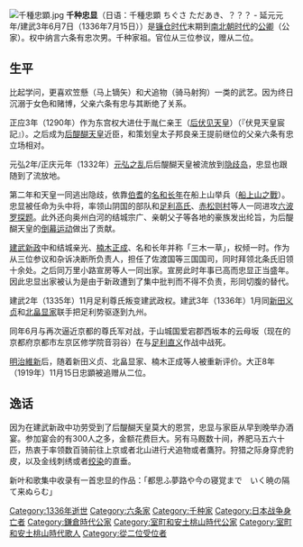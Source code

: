 {{unreferenced|time=2017-01-18T21:40:46+00:00}}
[[File:千種忠顕.jpg|thumb]]
'''千种忠显'''（日语：千種忠顕 ちぐさ ただあき、？？？ - 延元元年/建武3年6月7日（1336年7月15日））是[[镰仓时代|镰仓时代]]末期到[[南北朝时代_(日本)|南北朝时代]]的[[公卿|公卿]]（公家）。权中纳言六条有忠次男。千种家祖。官位从三位参议，赠从二位。

== 生平 ==

比起学问，更喜欢笠懸（马上镝矢）和犬追物（骑马射狗）一类的武艺。因为终日沉溺于女色和赌博，父亲六条有忠与其断绝了关系。

正应3年（1290年）作为东宫权大进仕于胤仁亲王（[[後伏見天皇|后伏见天皇]]）（『伏見天皇宸記』）。之后成为[[后醍醐天皇|后醍醐天皇]]近臣，和策划皇太子邦良亲王提前继位的父亲六条有忠立场相对。

元弘2年/正庆元年（1332年）[[元弘之亂|元弘之乱]]后后醍醐天皇被流放到[[隐歧岛|隐歧岛]]，忠显也跟随到了流放地。

第二年和天皇一同逃出隐歧，依靠[[伯耆|伯耆]]的[[名和長年|名和长年]]在船上山举兵（[[船上山之戰|船上山之戰]]）。忠显被任命为头中将，率领山阴国的部队和[[足利高氏|足利高氏]]、[[赤松則村|赤松则村]]等人一同进攻[[六波羅探題|六波罗探题]]。此外还向奥州白河的结城宗广、亲朝父子等各地的豪族发出纶旨，为后醍醐天皇的[[倒幕運動|倒幕运动]]做出了贡献。

[[建武新政|建武新政]]中和结城亲光、[[楠木正成|楠木正成]]、名和长年并称「三木一草」，权倾一时。作为从三位参议和杂诉决断所负责人，担任了佐渡国等三国国司，同时拜领北条氏旧领十余处。之后同万里小路宣房等人一同出家。宣房此时年事已高而忠显正当盛年。因此忠显出家被认为是由于新政遭到了集中批判而不得不负责，形同切腹的替代。

建武2年（1335年）11月足利尊氏叛变建武政权。建武3年（1336年）1月同[[新田义贞|新田义贞]]和[[北畠顯家|北畠显家]]联手把足利势驱逐到九州。

同年6月与再次逼近京都的尊氏军对战，于山城国爱宕郡西坂本的云母坂（现在的京都府京都市左京区修学院音羽谷）在与[[足利直义|足利直义]]作战中战死。

[[明治維新|明治維新]]后，随着新田义贞、北畠显家、楠木正成等人被重新评价。大正8年（1919年）11月15日忠顕被追赠从二位。

== 逸话 ==

因为在建武新政中功劳受到了后醍醐天皇莫大的恩赏，忠显与家臣从早到晚举办酒宴。参加宴会的有300人之多，金额花费巨大。另有马厩数十间，养肥马五六十匹，热衷于率领数百骑前往上京或者北山进行犬追物或者鷹狩。狩猎之际身穿虎豹皮，以及金线刺绣或者[[絞染|绞染]]的直垂。

新叶和歌集中收录有一首忠显的作品：「都思ふ夢路や今の寝覚まで　いく暁の隔て来ぬらむ」

[[Category:1336年逝世|Category:1336年逝世]]
[[Category:六条家|Category:六条家]]
[[Category:千种家|Category:千种家]]
[[Category:日本战争身亡者|Category:日本战争身亡者]]
[[Category:鎌倉時代公家|Category:鎌倉時代公家]]
[[Category:室町和安土桃山時代公家|Category:室町和安土桃山時代公家]]
[[Category:室町和安土桃山時代歌人|Category:室町和安土桃山時代歌人]]
[[Category:從二位受位者|Category:從二位受位者]]